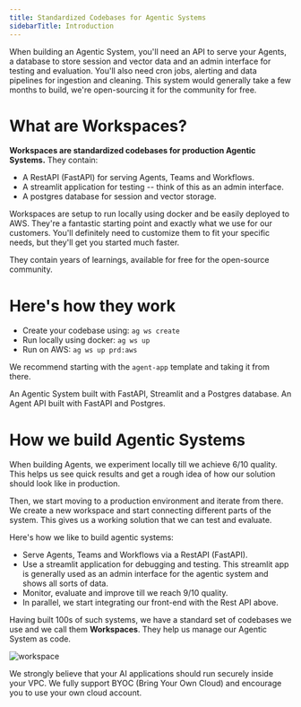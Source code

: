 ```yaml
---
title: Standardized Codebases for Agentic Systems
sidebarTitle: Introduction
---
```


When building an Agentic System, you'll need an API to serve your Agents, a database to store session and vector data and an admin interface for testing and evaluation. You'll also need cron jobs, alerting and data pipelines for ingestion and cleaning. This system would generally take a few months to build, we're open-sourcing it for the community for free.

# What are Workspaces?

**Workspaces are standardized codebases for production Agentic Systems.** They contain:

- A RestAPI (FastAPI) for serving Agents, Teams and Workflows.
- A streamlit application for testing -- think of this as an admin interface.
- A postgres database for session and vector storage.

Workspaces are setup to run locally using docker and be easily deployed to AWS. They're a fantastic starting point and exactly what we use for our customers. You'll definitely need to customize them to fit your specific needs, but they'll get you started much faster.

They contain years of learnings, available for free for the open-source community.

# Here's how they work

- Create your codebase using: `ag ws create`
- Run locally using docker: `ag ws up`
- Run on AWS: `ag ws up prd:aws`

We recommend starting with the `agent-app` template and taking it from there.

<CardGroup cols={2}>
  <Card title="Agent App" icon="books" href="/workspaces/agent-app/local">
    An Agentic System built with FastAPI, Streamlit and a Postgres database.
  </Card>
  <Card title="Agent Api" icon="bolt" href="/workspaces/agent-api/local">
    An Agent API built with FastAPI and Postgres.
  </Card>
</CardGroup>

# How we build Agentic Systems

When building Agents, we experiment locally till we achieve 6/10 quality.
This helps us see quick results and get a rough idea of how our solution should look like in production.

Then, we start moving to a production environment and iterate from there. We create a new workspace and start connecting different parts of the system. This gives us a working solution that we can test and evaluate.

Here's how we like to build agentic systems:

- Serve Agents, Teams and Workflows via a RestAPI (FastAPI).
- Use a streamlit application for debugging and testing. This streamlit app is generally used as an admin interface for the agentic system and shows all sorts of data.
- Monitor, evaluate and improve till we reach 9/10 quality.
- In parallel, we start integrating our front-end with the Rest API above.

Having built 100s of such systems, we have a standard set of codebases we use and we call them **Workspaces**. They help us manage our Agentic System as code.

![workspace](/images/workspace.png)

<Note>
We strongly believe that your AI applications should run securely inside your VPC.
We fully support BYOC (Bring Your Own Cloud) and encourage you to use your own cloud account.
</Note>

